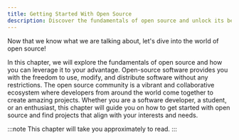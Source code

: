 ```yaml
---
title: Getting Started With Open Source
description: Discover the fundamentals of open source and unlock its benefits! Explore the vibrant world of collaborative projects and find your perfect fit.
---
```


<p class="lead">Now that we know what we are talking about, let's dive into the world of open source!</p>

In this chapter, we will explore the fundamentals of open source and how you can leverage it to your advantage. Open-source software provides you with the freedom to use, modify, and distribute software without any restrictions. The open source community is a vibrant and collaborative ecosystem where developers from around the world come together to create amazing projects. Whether you are a software developer, a student, or an enthusiast, this chapter will guide you on how to get started with open source and find projects that align with your interests and needs.

:::note
This chapter will take you approximately **<GuideReadingTime slug="guide/getting-started-with-open-source" />** to read.
:::
